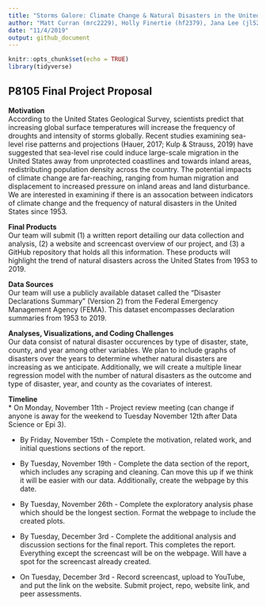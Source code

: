 ```yaml
---
title: "Storms Galore: Climate Change & Natural Disasters in the United States"
author: "Matt Curran (mrc2229), Holly Finertie (hf2379), Jana Lee (jl5295), Ashley Tseng (at3346), Lulu Zhang (ilz2105)"
date: "11/4/2019"
output: github_document
---
```


```r
knitr::opts_chunk$set(echo = TRUE)
library(tidyverse)
```

## P8105 Final Project Proposal

**Motivation**  
According to the United States Geological Survey, scientists predict that increasing global surface temperatures will increase the frequency of droughts and intensity of storms globally. Recent studies examining sea-level rise patterns and projections (Hauer, 2017; Kulp & Strauss, 2019) have suggested that sea-level rise could induce large-scale migration in the United States away from unprotected coastlines and towards inland areas, redistributing population density across the country. The potential impacts of climate change are far-reaching, ranging from human migration and displacement to increased pressure on inland areas and land disturbance. We are interested in examining if there is an assocation between indicators of climate change and the frequency of natural disasters in the United States since 1953.

**Final Products**  
Our team will submit (1) a written report detailing our data collection and analysis, (2) a website and screencast overview of our project, and (3) a GitHub repository that holds all this information. These products will highlight the trend of natural disasters across the United States from 1953 to 2019. 

**Data Sources**  
Our team will use a publicly available dataset called the "Disaster Declarations Summary" (Version 2) from the Federal Emergency Management Agency (FEMA). This dataset encompasses declaration summaries from 1953 to 2019.
 
**Analyses, Visualizations, and Coding Challenges**  
Our data consist of natural disaster occurences by type of disaster, state, county, and year among other variables. We plan to include graphs of disasters over the years to determine whether natural disasters are increasing as we anticipate. Additionally, we will create a multiple linear regression model with the number of natural disasters as the outcome and type of disaster, year, and county as the covariates of interest. 

**Timeline**  
* On Monday, November 11th - Project review meeting (can change if anyone is away for the weekend to Tuesday November 12th after Data Science or Epi 3).

* By Friday, November 15th - Complete the motivation, related work, and initial questions sections of the report.

* By Tuesday, November 19th - Complete the data section of the report, which includes any scraping and cleaning. Can move this up if we think it will be easier with our data. Additionally, create the webpage by this date.

* By Tuesday, November 26th - Complete the exploratory analysis phase which should be the longest section. Format the webpage to include the created plots.

* By Tuesday, December 3rd - Complete the additional analysis and discussion sections for the final report. This completes the report. Everything except the screencast will be on the webpage. Will have a spot for the screencast already created.

* On Tuesday, December 3rd - Record screencast, upload to YouTube, and put the link on the website. Submit project, repo, website link, and peer assessments.
